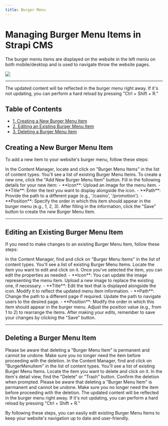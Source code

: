 ```yaml
---
title: Burger Menu
---
```

# Managing Burger Menu Items in Strapi CMS

The burger meniu items are displayed on the website in the left meniu on both mobile/desktop and is used to navigate throw the website pages.
<Frame>
  <img src="/images/content-types/burgermenu.png" style={{ borderRadius: '0.5rem' }} />
</Frame>

---

<Tip>
  The updated content will be reflected in the burger menu right away. If it's not updating, you can perform a hard reload by pressing "Ctrl + Shift + R."
</Tip>

## Table of Contents

- [1. Creating a New Burger Menu Item](#creating-a-new-burger-menu-item)
- [2. Editing an Existing Burger Menu Item](#editing-an-existing-burger-menu-item)
- [3. Deleting a Burger Menu Item](#deleting-a-burger-menu-item)

## Creating a New Burger Menu Item

To add a new item to your website's burger menu, follow these steps:

<Steps>
  <Step title="Accessing Content Manager">
    In the Content Manager, locate and click on "Burger Menu Items" in the list of content types.
  </Step>
  <Step title="Creating a New Burger Menu Item">
    You'll see a list of existing Burger Menu Items. To create a new one, click the "Add New Burger Menu Item" button.
  </Step>
  <Step title="Fill in Details">
    Fill in the following details for your new item:
    - **Icon**: Upload an image for the menu item.
    - **Title**: Enter the text you want to display alongside the icon.
    - **Path**: Provide the path to a different page (e.g., '/casino', '/promotion').
    - **Position**: Specify the order in which this item should appear in the burger menu (e.g., 1, 2, 3).
  </Step>
  <Step title="Save the Item">
    After filling in the information, click the "Save" button to create the new Burger Menu Item.
  </Step>
</Steps>

---


## Editing an Existing Burger Menu Item

If you need to make changes to an existing Burger Menu Item, follow these steps:

<Steps>
  <Step title="Accessing Content Manager">
    In the Content Manager, find and click on "Burger Menu Items" in the list of content types.
  </Step>
  <Step title="Select the Item to Edit">
    You'll see a list of existing Burger Menu Items. Locate the item you want to edit and click on it.
  </Step>
  <Step title="Edit Item Properties">
    Once you've selected the item, you can edit the properties as needed:
    - **Icon**: You can update the image representing the menu item. Upload a new image to replace the existing one, if necessary.
    - **Title**: Edit the text that is displayed alongside the icon. Modify it to reflect the updated menu item information.
    - **Path**: Change the path to a different page if required. Update the path to navigate users to the desired page.
    - **Position**: Modify the order in which this item should appear in the burger menu. Adjust the position value (e.g., from 1 to 2) to rearrange the items.
  </Step>
  <Step title="Save Your Changes">
    After making your edits, remember to save your changes by clicking the "Save" button.
  </Step>
</Steps>

---


## Deleting a Burger Menu Item
<Warning>
  Please be aware that deleting a "Burger Menu Item" is permanent and cannot be undone. Make sure you no longer need the item before proceeding with the deletion.
</Warning>

<Steps>
  <Step title="Access Content Manager">
    In the Content Manager, find and click on "BurgerMenuItem" in the list of content types.
  </Step>
  <Step title="Select Item to Delete">
    You'll see a list of existing Burger Menu Items. Locate the item you want to delete and click on it.
  </Step>
  <Step title="Find the Delete Button">
    In the item's detail view, find the "Delete" or "Trash" button.
  </Step>
  <Step title="Confirm Deletion">
    Confirm the deletion when prompted. Please be aware that deleting a "Burger Menu Item" is permanent and cannot be undone. Make sure you no longer need the item before proceeding with the deletion.
  </Step>
</Steps>


<Tip>
  The updated content will be reflected in the burger menu right away. If it's not updating, you can perform a hard reload by pressing "Ctrl + Shift + R."
</Tip>

By following these steps, you can easily edit existing Burger Menu Items to keep your website's navigation up to date and user-friendly.
